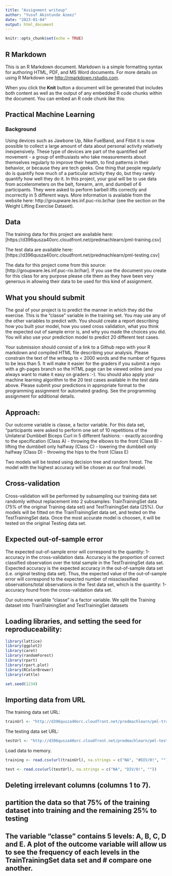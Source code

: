```yaml
---
title: "Assignment writeup"
author: "Yusuf Akintunde Azeez"
date: "2023-01-04"
output: html_document
---
```


```r
knitr::opts_chunk$set(echo = TRUE)
```

## R Markdown

This is an R Markdown document. Markdown is a simple formatting syntax for authoring HTML, PDF, and MS Word documents. For more details on using R Markdown see <http://rmarkdown.rstudio.com>.

When you click the **Knit** button a document will be generated that includes both content as well as the output of any embedded R code chunks within the document. You can embed an R code chunk like this:



## Practical Machine Learning
### Background
Using devices such as Jawbone Up, Nike FuelBand, and Fitbit it is now possible to collect a large amount of data about personal activity relatively inexpensively. These type of devices are part of the quantified self movement - a group of enthusiasts who take measurements about themselves regularly to improve their health, to find patterns in their behavior, or because they are tech geeks. One thing that people regularly do is quantify how much of a particular activity they do, but they rarely quantify how well they do it. In this project, your goal will be to use data from accelerometers on the belt, forearm, arm, and dumbell of 6 participants. They were asked to perform barbell lifts correctly and incorrectly in 5 different ways. More information is available from the website here: http://groupware.les.inf.puc-rio.br/har (see the section on the Weight Lifting Exercise Dataset).

## Data
The training data for this project are available here: [https://d396qusza40orc.cloudfront.net/predmachlearn/pml-training.csv]

The test data are available here: [https://d396qusza40orc.cloudfront.net/predmachlearn/pml-testing.csv]

The data for this project come from this source: [http://groupware.les.inf.puc-rio.br/har]. If you use the document you create for this class for any purpose please cite them as they have been very generous in allowing their data to be used for this kind of assignment.


## What you should submit
The goal of your project is to predict the manner in which they did the exercise. This is the “classe” variable in the training set. You may use any of the other variables to predict with. You should create a report describing how you built your model, how you used cross validation, what you think the expected out of sample error is, and why you made the choices you did. You will also use your prediction model to predict 20 different test cases.

Your submission should consist of a link to a Github repo with your R markdown and compiled HTML file describing your analysis. Please constrain the text of the writeup to < 2000 words and the number of figures to be less than 5. It will make it easier for the graders if you submit a repo with a gh-pages branch so the HTML page can be viewed online (and you always want to make it easy on graders :-). You should also apply your machine learning algorithm to the 20 test cases available in the test data above. Please submit your predictions in appropriate format to the programming assignment for automated grading. See the programming assignment for additional details.

## Approach:
Our outcome variable is classe, a factor variable. For this data set, “participants were asked to perform one set of 10 repetitions of the Unilateral Dumbbell Biceps Curl in 5 different fashions: - exactly according to the specification (Class A) - throwing the elbows to the front (Class B) - lifting the dumbbell only halfway (Class C) - lowering the dumbbell only halfway (Class D) - throwing the hips to the front (Class E)

Two models will be tested using decision tree and random forest. The model with the highest accuracy will be chosen as our final model.

## Cross-validation
Cross-validation will be performed by subsampling our training data set randomly without replacement into 2 subsamples: TrainTrainingSet data (75% of the original Training data set) and TestTrainingSet data (25%). Our models will be fitted on the TrainTrainingSet data set, and tested on the TestTrainingSet data. Once the most accurate model is choosen, it will be tested on the original Testing data set.

## Expected out-of-sample error
The expected out-of-sample error will correspond to the quantity: 1-accuracy in the cross-validation data. Accuracy is the proportion of correct classified observation over the total sample in the TestTrainingSet data set. Expected accuracy is the expected accuracy in the out-of-sample data set (i.e. original testing data set). Thus, the expected value of the out-of-sample error will correspond to the expected number of missclassified observations/total observations in the Test data set, which is the quantity: 1-accuracy found from the cross-validation data set.

Our outcome variable “classe” is a factor variable. We split the Training dataset into TrainTrainingSet and TestTrainingSet datasets

## Loading libraries, and setting the seed for reproduceability:

```r
library(lattice)
library(ggplot2)
library(caret)
library(randomForest)
library(rpart)
library(rpart.plot)
library(RColorBrewer)
library(rattle)
```

```r
set.seed(1234)
```

## Importing data from URL
The training data set URL:

```r
trainUrl <- "http://d396qusza40orc.cloudfront.net/predmachlearn/pml-training.csv"
```

The testing data set URL:
```r
testUrl <- "http://d396qusza40orc.cloudfront.net/predmachlearn/pml-testing.csv"
```

Load data to memory.
```r
training <- read.csv(url(trainUrl), na.strings = c("NA", "#DIV/0!", ""))
```

```r
test <- read.csv(url(testUrl), na.strings = c("NA", "DIV/0!", ""))
```
## Deleting irrelevant columns (columns 1 to 7). 


## partition the data so that 75% of the training dataset into training and the remaining 25% to testing


## The variable "classe" contains 5 levels: A, B, C, D and E. A plot of the outcome variable will allow us to see the frequency of each levels in the TrainTrainingSet data set and # compare one another.

